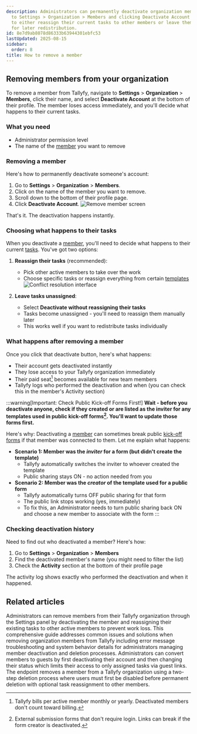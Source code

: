 ```yaml
---
description: Administrators can permanently deactivate organization members by navigating
  to Settings > Organization > Members and clicking Deactivate Account while choosing
  to either reassign their current tasks to other members or leave them unassigned
  for later redistribution.
id: 8e7d9ab8078d86333b63944301ebfc53
lastUpdated: 2025-08-15
sidebar:
  order: 8
title: How to remove a member
---
```


## Removing members from your organization

To remove a member from Tallyfy, navigate to **Settings** > **Organization** > **Members**, click their name, and select **Deactivate Account** at the bottom of their profile. The member loses access immediately, and you'll decide what happens to their current tasks.

### What you need
- Administrator permission level
- The name of the [member](/products/pro/documenting/members/) you want to remove

### Removing a member

Here's how to permanently deactivate someone's account:

1. Go to **Settings** > **Organization** > **Members**.
2. Click on the name of the member you want to remove.
3. Scroll down to the bottom of their profile page.
4. Click **Deactivate Account**.
   ![Remove member screen](https://screenshots.tallyfy.com/tallyfy%2Fpro%2Fdesktop-light-remove-member.png)

That's it. The deactivation happens instantly.

### Choosing what happens to their tasks

When you deactivate a [member](/products/pro/documenting/members/), you'll need to decide what happens to their current [tasks](/products/pro/tracking-and-tasks/tasks/). You've got two options:

1. **Reassign their tasks** (recommended):
   - Pick other active members to take over the work
   - Choose specific tasks or reassign everything from certain [templates](/products/pro/documenting/templates/)
   ![Conflict resolution interface](https://screenshots.tallyfy.com/tallyfy%2Fpro%2Fdesktop-light-conflict-resolution-example.png)

2. **Leave tasks unassigned**:
   - Select **Deactivate without reassigning their tasks**
   - Tasks become unassigned - you'll need to reassign them manually later
   - This works well if you want to redistribute tasks individually

### What happens after removing a member

Once you click that deactivate button, here's what happens:

- Their account gets deactivated instantly
- They lose access to your Tallyfy organization immediately  
- Their paid seat[^1] becomes available for new team members
- Tallyfy logs who performed the deactivation and when (you can check this in the member's Activity section)

:::warning[Important: Check Public Kick-off Forms First!]
**Wait - before you deactivate anyone, check if they created or are listed as the inviter for any templates used in public kick-off forms[^2]. You'll want to update those forms first.**

Here's why: Deactivating a [member](/products/pro/documenting/members/) can sometimes break public [kick-off forms](/products/pro/launching/triggers/kick-off-forms/) if that member was connected to them. Let me explain what happens:

- **Scenario 1: Member was the *inviter* for a form (but didn't create the template)**
    - Tallyfy automatically switches the inviter to whoever created the template
    - Public sharing stays ON - no action needed from you
- **Scenario 2: Member was the *creator* of the template used for a public form**
    - Tallyfy automatically turns OFF public sharing for that form
    - The public link stops working (yes, immediately)
    - To fix this, an Administrator needs to turn public sharing back ON and choose a new member to associate with the form
:::

### Checking deactivation history

Need to find out who deactivated a member? Here's how:

1. Go to **Settings** > **Organization** > **Members**
2. Find the deactivated member's name (you might need to filter the list)
3. Check the **Activity** section at the bottom of their profile page

The activity log shows exactly who performed the deactivation and when it happened.



[^1]: Tallyfy bills per active member monthly or yearly. Deactivated members don't count toward billing.
[^2]: External submission forms that don't require login. Links can break if the form creator is deactivated.

## Related articles
<CardGrid>
<LinkTitleCard header="<b>Org Settings > Remove a member</b>" href="/products/pro/settings/org-settings/how-can-i-remove-a-member-from-my-tallyfy-organization/" > Administrators can remove members from their Tallyfy organization through the Settings panel by deactivating the member and reassigning their existing tasks to other active members to prevent work loss. </LinkTitleCard>
<LinkTitleCard header="<b>Org Settings > Member deletion</b>" href="/products/pro/settings/org-settings/troubleshooting-member-deletion/" > This comprehensive guide addresses common issues and solutions when removing organization members from Tallyfy including error message troubleshooting and system behavior details for administrators managing member deactivation and deletion processes. </LinkTitleCard>
<LinkTitleCard header="<b>Members > Convert a member to a guest</b>" href="/products/pro/documenting/members/convert-member-to-guest/" > Administrators can convert members to guests by first deactivating their account and then changing their status which limits their access to only assigned tasks via guest links. </LinkTitleCard>
<LinkTitleCard header="<b>Members > Remove member</b>" href="/products/pro/integrations/open-api/code-samples/members/remove-member/" > The endpoint removes a member from a Tallyfy organization using a two-step deletion process where users must first be disabled before permanent deletion with optional task reassignment to other members. </LinkTitleCard>
</CardGrid>